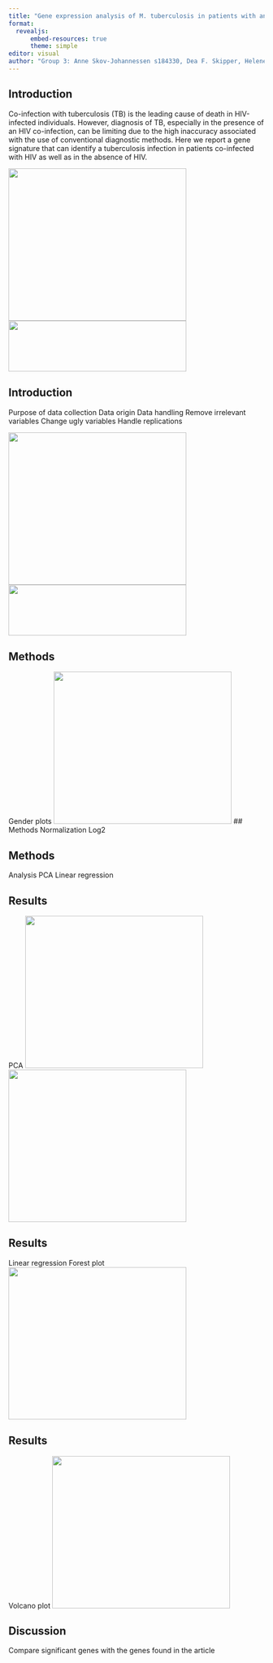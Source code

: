 ```yaml
---
title: "Gene expression analysis of M. tuberculosis in patients with and without HIV co-infection"
format:
  revealjs:
      embed-resources: true
      theme: simple
editor: visual
author: "Group 3: Anne Skov-Johannessen s184330, Dea F. Skipper, Helene B. L. Petersen s194699, Johanne B. Overgaard s194691 and Rebecca C. Grenov"
---
```


## Introduction

Co-infection with tuberculosis (TB) is the leading cause of death in HIV-infected individuals. However, diagnosis of TB, especially in the presence of an HIV co-infection, can be limiting due to the high inaccuracy associated with the use of conventional diagnostic methods. Here we report a gene signature that can identify a tuberculosis infection in patients co-infected with HIV as well as in the absence of HIV.

![](../results/test_image.jpg){.absolute top="250" left="0" width="350" height="300"} ![](Original_paper.png){.absolute top="250" left="100" width="350" height="100"}

## Introduction
Purpose of data collection
Data origin
Data handling
Remove irrelevant variables
Change ugly variables
Handle replications

![](../results/test_image.jpg){.absolute top="250" left="0" width="350" height="300"}
![](Original_paper.png){.absolute top="250" left="100" width="350" height="100"}


## Methods

Gender plots
![](../results/barplot_patient_group.png){.absolute top="250" left="0" width="350" height="300"}
## Methods
Normalization
Log2

## Methods
Analysis
PCA
Linear regression

## Results
PCA
![](../results/scatter_pc1_pc2.png){.absolute top="250" left="0" width="350" height="300"}
![](../results/var_explained.png){.absolute top="250" left="0" width="350" height="300"}

## Results
Linear regression
Forest plot
![](../results/forest_plot.png){.absolute top="250" left="0" width="350" height="300"}

## Results
Volcano plot
![](../results/volcano_plot.png){.absolute top="250" left="0" width="350" height="300"}

## Discussion
Compare significant genes with the genes found in the article

